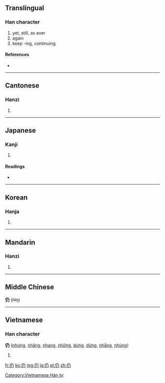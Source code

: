 ==Translingual==

===Han character===
{{Han char|rn=9|rad=人|as=02|sn=4|four=2722<sub>7</sub>|canj=人弓竹尸 (ONHS)}}

# yet, still, as ever
# again
# keep -ing, continuing

====References====
* {{Han ref|kx=0092.020|dkj=00361|dj=0194.060|hdz=10110.030|uh=4ECD|ud=20173|bh=A4B4|bd=42164}}

----

==Cantonese==

===Hanzi===
{{yue-hanzi|jyut=|y=ying4}}

# {{defn|lang=yue|sort=人02}}

----

==Japanese==

===Kanji===
{{ja-kanji|grade=|rs=人02}}

# {{defn|lang=ja|sort=人02}}

====Readings====
* {{ja-readings|on=[[じょう]] (jō), [[にょう]] (nyō)|kun=[[よる]] (yoru), [[しきりに]] (shikirini), [[なお]] (nao)}}

----

==Korean==

===Hanja===
{{ko-hanja|hangeul=잉|rv=ing|mr=ing}}

# {{defn|lang=ko|sort=人02}}

----

==Mandarin==

===Hanzi===
{{cmn-hanzi|pin=[[réng]] ([[reng2]])|wg=jeng<sup>2</sup>}}

# {{defn|lang=cmn|sort=人02}}

----

==Middle Chinese==
'''仍''' (ńɨŋ)

----

==Vietnamese==

===Han character===
'''仍''' ([[nhưng]], [[nhăng]], [[nhang]], [[những]], [[dưng]], [[dừng]], [[nhẳng]], [[nhùng]])

# {{defn|lang=vi}}

[[Category:Vietnamese Hán tự]]

[[fr:仍]]
[[ko:仍]]
[[mg:仍]]
[[ja:仍]]
[[pl:仍]]
[[zh:仍]]